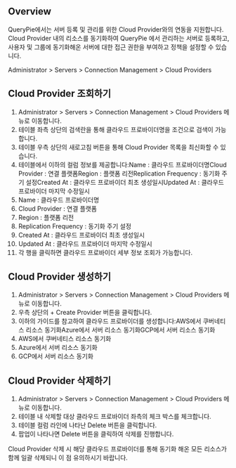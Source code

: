 ## Overview
QueryPie에서는 서버 등록 및 관리를 위한 Cloud Provider와의 연동을 지원합니다. Cloud Provider 내의 리소스를 동기화하여 QueryPie 에서 관리하는 서버로 등록하고, 사용자 및 그룹에 동기화해온 서버에 대한 접근 권한을 부여하고 정책을 설정할 수 있습니다.

Administrator > Servers > Connection Management > Cloud Providers

## Cloud Provider 조회하기
1. Administrator > Servers > Connection Management > Cloud Providers 메뉴로 이동합니다.
2. 테이블 좌측 상단의 검색란을 통해 클라우드 프로바이더명을 조건으로 검색이 가능합니다.
3. 테이블 우측 상단의 새로고침 버튼을 통해 Cloud Provider 목록을 최신화할 수 있습니다.
4. 테이블에서 이하의 컬럼 정보를 제공합니다:Name : 클라우드 프로바이더명Cloud Provider : 연결 플랫폼Region : 플랫폼 리전Replication Frequency : 동기화 주기 설정Created At : 클라우드 프로바이더 최초 생성일시Updated At : 클라우드 프로바이더 마지막 수정일시
  1. Name : 클라우드 프로바이더명
  2. Cloud Provider : 연결 플랫폼
  3. Region : 플랫폼 리전
  4. Replication Frequency : 동기화 주기 설정
  5. Created At : 클라우드 프로바이더 최초 생성일시
  6. Updated At : 클라우드 프로바이더 마지막 수정일시
5. 각 행을 클릭하면 클라우드 프로바이더 세부 정보 조회가 가능합니다.

## Cloud Provider 생성하기
1. Administrator > Servers > Connection Management > Cloud Providers 메뉴로 이동합니다.
2. 우측 상단의 + Create Provider 버튼을 클릭합니다.
3. 이하의 가이드를 참고하여 클라우드 프로바이더를 생성합니다:AWS에서 쿠버네티스 리소스 동기화Azure에서 서버 리소스 동기화GCP에서 서버 리소스 동기화
  1. AWS에서 쿠버네티스 리소스 동기화
  2. Azure에서 서버 리소스 동기화
  3. GCP에서 서버 리소스 동기화

## Cloud Provider 삭제하기
1. Administrator > Servers > Connection Management > Cloud Providers 메뉴로 이동합니다.
2. 테이블 내 삭제할 대상 클라우드 프로바이더 좌측의 체크 박스를 체크합니다.
3. 테이블 컬럼 라인에 나타난 Delete 버튼을 클릭합니다.
4. 팝업이 나타나면 Delete 버튼을 클릭하여 삭제를 진행합니다.

Cloud Provider 삭제 시 해당 클라우드 프로바이더를 통해 동기화 해온 모든 리소스가 함께 일괄 삭제되니 이 점 유의하시기 바랍니다.
